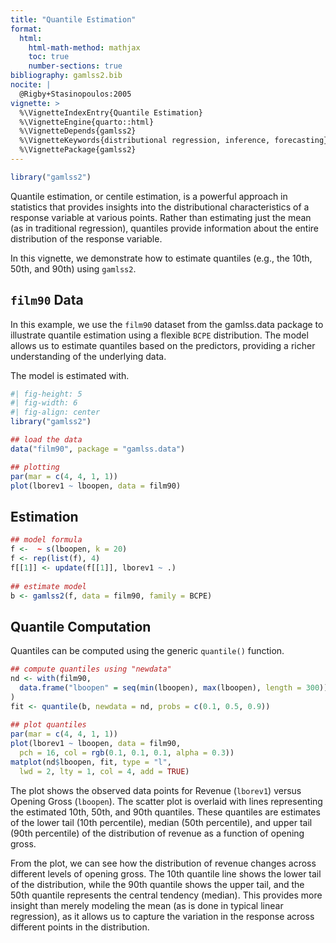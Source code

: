 ```yaml
---
title: "Quantile Estimation"
format: 
  html:
    html-math-method: mathjax
    toc: true
    number-sections: true
bibliography: gamlss2.bib
nocite: |
  @Rigby+Stasinopoulos:2005
vignette: >
  %\VignetteIndexEntry{Quantile Estimation}
  %\VignetteEngine{quarto::html}
  %\VignetteDepends{gamlss2}
  %\VignetteKeywords{distributional regression, inference, forecasting}
  %\VignettePackage{gamlss2}
---
```


```r
library("gamlss2")
```

Quantile estimation, or centile estimation, is a powerful approach in statistics that provides 
insights into the distributional characteristics of a response variable at various points.
Rather than estimating just the mean (as in traditional regression), quantiles provide 
information about the entire distribution of the response variable.

In this vignette, we demonstrate how to estimate quantiles (e.g., the 10th, 50th, and 90th)
using `gamlss2`.

## `film90` Data

In this example, we use the `film90` dataset from the gamlss.data package to illustrate
quantile estimation using a flexible `BCPE` distribution. The model allows us to estimate 
quantiles based on the predictors, providing a richer understanding of the underlying data.

The model is estimated with.
```r
#| fig-height: 5
#| fig-width: 6
#| fig-align: center
library("gamlss2")

## load the data
data("film90", package = "gamlss.data")

## plotting
par(mar = c(4, 4, 1, 1))
plot(lborev1 ~ lboopen, data = film90)
```

## Estimation

```r
## model formula
f <-  ~ s(lboopen, k = 20)
f <- rep(list(f), 4)
f[[1]] <- update(f[[1]], lborev1 ~ .)
     
## estimate model
b <- gamlss2(f, data = film90, family = BCPE)
```

## Quantile Computation

Quantiles can be computed using the generic `quantile()` function.

```r
## compute quantiles using "newdata"
nd <- with(film90,
  data.frame("lboopen" = seq(min(lboopen), max(lboopen), length = 300))
)
fit <- quantile(b, newdata = nd, probs = c(0.1, 0.5, 0.9))
     
## plot quantiles
par(mar = c(4, 4, 1, 1))
plot(lborev1 ~ lboopen, data = film90,
  pch = 16, col = rgb(0.1, 0.1, 0.1, alpha = 0.3))
matplot(nd$lboopen, fit, type = "l",
  lwd = 2, lty = 1, col = 4, add = TRUE)
```

The plot shows the observed data points for Revenue (`lborev1`) versus
Opening Gross (`lboopen`). The scatter plot is overlaid with lines representing the estimated 
10th, 50th, and 90th quantiles. These quantiles are estimates of the lower tail
(10th percentile), median (50th percentile), and upper tail
(90th percentile) of the distribution of revenue as a function of opening gross.

From the plot, we can see how the distribution of revenue changes across different levels of 
opening gross. The 10th quantile line shows the lower tail of the distribution, while the 90th 
quantile shows the upper tail, and the 50th quantile represents the central tendency (median). 
This provides more insight than merely modeling the mean (as is done in typical linear 
regression), as it allows us to capture the variation in the response across different points in 
the distribution.

